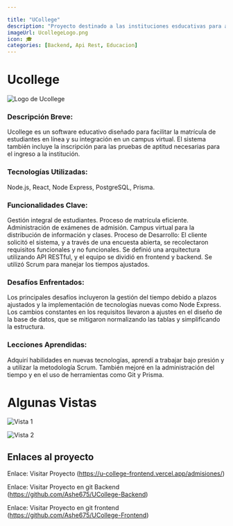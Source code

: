 ```yaml
---

title: "UCollege"
description: "Proyecto destinado a las instituciones esducativas para administrar la infraestructura, docentes y alumnos de una institucion educativa"
imageUrl: UcollegeLogo.png
icon: 🎓
categories: [Backend, Api Rest, Educacion]
---
```


# Ucollege
![Logo de Ucollege](/img/UcollegeLogo.png)
### Descripción Breve:

Ucollege es un software educativo diseñado para facilitar la matrícula de estudiantes en línea y su integración en un campus virtual. El sistema también incluye la inscripción para las pruebas de aptitud necesarias para el ingreso a la institución.

### Tecnologías Utilizadas:
Node.js, React, Node Express, PostgreSQL, Prisma.

### Funcionalidades Clave:

Gestión integral de estudiantes.
Proceso de matrícula eficiente.
Administración de exámenes de admisión.
Campus virtual para la distribución de información y clases.
Proceso de Desarrollo:
El cliente solicitó el sistema, y a través de una encuesta abierta, se recolectaron requisitos funcionales y no funcionales. Se definió una arquitectura utilizando API RESTful, y el equipo se dividió en frontend y backend. Se utilizó Scrum para manejar los tiempos ajustados.

### Desafíos Enfrentados:
Los principales desafíos incluyeron la gestión del tiempo debido a plazos ajustados y la implementación de tecnologías nuevas como Node Express. Los cambios constantes en los requisitos llevaron a ajustes en el diseño de la base de datos, que se mitigaron normalizando las tablas y simplificando la estructura.

### Lecciones Aprendidas:
Adquirí habilidades en nuevas tecnologías, aprendí a trabajar bajo presión y a utilizar la metodología Scrum. También mejoré en la administración del tiempo y en el uso de herramientas como Git y Prisma.

# Algunas Vistas
![Vista 1](/img/VistaUcollege001.png)

![Vista 2](/img/VistaUcollege002.png)

## Enlaces al proyecto

Enlace: Visitar Proyecto (https://u-college-frontend.vercel.app/admisiones/)

Enlace: Visitar Proyecto en git Backend (https://github.com/Ashe675/UCollege-Backend)

Enlace: Visitar Proyecto en git frontend (https://github.com/Ashe675/UCollege-Frontend)